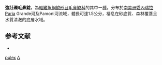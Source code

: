 {{Speciesbox
| taxon = Ammoglanis pulex
| binomial_authority = [[de_Pinna|de Pinna]] & [[Winemiller|Winemiller]], 2000
| status = NE
| status_system = IUCN3.1
}}

'''強壯礫毛鼻鯰'''，為[[輻鰭魚綱|輻鰭魚綱]][[鯰形目|鯰形目]][[毛鼻鯰科|毛鼻鯰科]]的其中一[[種|種]]。分布於[[南美洲|南美洲]][[委內瑞拉|委內瑞拉]]Paria Grande河及Pamoni河流域，體長可達1.5公分，棲息在砂底質、森林覆蓋且水質清澈的底層水域。

==参考文献==
*{{FishBase_species|genus=Ammoglanis|species=pulex|year=2014|month=10}}

{{鯰形目小作品}}

{{Taxonbar}}
[[Category:礫毛鼻鯰屬|pulex]]
[[Category:2000年描述的鱼类|A]]